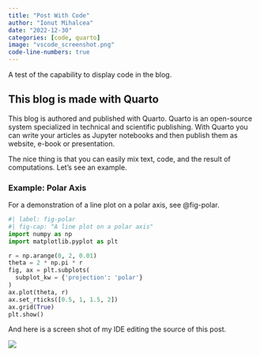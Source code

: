 ```yaml
---
title: "Post With Code"
author: "Ionut Mihalcea"
date: "2022-12-30"
categories: [code, quarto]
image: "vscode_screenshot.png"
code-line-numbers: true
---
```


A test of the capability to display code in the blog. 

## This blog is made with Quarto

This blog is authored and published with Quarto. Quarto is an open-source system specialized in technical and scientific publishing. With Quarto you can write your articles as Jupyter notebooks and then publish them as website, e-book or presentation.

The nice thing is that you can easily mix text, code, and the result of computations. Let's see an example.

### Example: Polar Axis
For a demonstration of a line plot on a polar axis, see @fig-polar.

```python
#| label: fig-polar
#| fig-cap: "A line plot on a polar axis"
import numpy as np
import matplotlib.pyplot as plt

r = np.arange(0, 2, 0.01)
theta = 2 * np.pi * r
fig, ax = plt.subplots(
  subplot_kw = {'projection': 'polar'} 
)
ax.plot(theta, r)
ax.set_rticks([0.5, 1, 1.5, 2])
ax.grid(True)
plt.show()
```


And here is a screen shot of my IDE editing the source of this post.

![](vscode_screenshot.png)